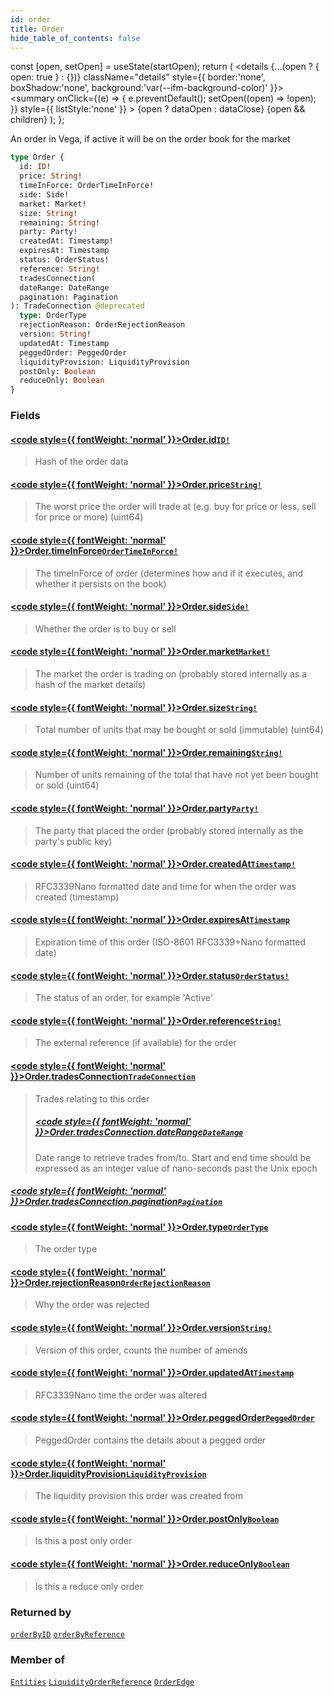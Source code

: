 ```yaml
---
id: order
title: Order
hide_table_of_contents: false
---
```







  const [open, setOpen] = useState(startOpen);
  return (
    <details {...(open ? { open: true } : {})} className="details" style={{ border:'none', boxShadow:'none', background:'var(--ifm-background-color)' }}>
      <summary
        onClick={(e) => {
          e.preventDefault();
          setOpen((open) => !open);
        }}
        style={{ listStyle:'none' }}
      >
      {open ? dataOpen : dataClose}
      </summary>
      {open && children}
    </details>
  );
};




An order in Vega, if active it will be on the order book for the market


```graphql
type Order {
  id: ID!
  price: String!
  timeInForce: OrderTimeInForce!
  side: Side!
  market: Market!
  size: String!
  remaining: String!
  party: Party!
  createdAt: Timestamp!
  expiresAt: Timestamp
  status: OrderStatus!
  reference: String!
  tradesConnection(
  dateRange: DateRange
  pagination: Pagination
): TradeConnection @deprecated
  type: OrderType
  rejectionReason: OrderRejectionReason
  version: String!
  updatedAt: Timestamp
  peggedOrder: PeggedOrder
  liquidityProvision: LiquidityProvision
  postOnly: Boolean
  reduceOnly: Boolean
}
```


### Fields

#### [<code style={{ fontWeight: 'normal' }}>Order.<b>id</b></code>](#)<Bullet />[`ID!`](/testnet/api/graphql/scalars/id) <Badge class="secondary" text="non-null"/> <Badge class="secondary" text="scalar"/>
> Hash of the order data
> 

#### [<code style={{ fontWeight: 'normal' }}>Order.<b>price</b></code>](#)<Bullet />[`String!`](/testnet/api/graphql/scalars/string) <Badge class="secondary" text="non-null"/> <Badge class="secondary" text="scalar"/>
> The worst price the order will trade at (e.g. buy for price or less, sell for price or more) (uint64)
> 

#### [<code style={{ fontWeight: 'normal' }}>Order.<b>timeInForce</b></code>](#)<Bullet />[`OrderTimeInForce!`](/testnet/api/graphql/enums/order-time-in-force) <Badge class="secondary" text="non-null"/> <Badge class="secondary" text="enum"/>
> The timeInForce of order (determines how and if it executes, and whether it persists on the book)
> 

#### [<code style={{ fontWeight: 'normal' }}>Order.<b>side</b></code>](#)<Bullet />[`Side!`](/testnet/api/graphql/enums/side) <Badge class="secondary" text="non-null"/> <Badge class="secondary" text="enum"/>
> Whether the order is to buy or sell
> 

#### [<code style={{ fontWeight: 'normal' }}>Order.<b>market</b></code>](#)<Bullet />[`Market!`](/testnet/api/graphql/objects/market) <Badge class="secondary" text="non-null"/> <Badge class="secondary" text="object"/>
> The market the order is trading on (probably stored internally as a hash of the market details)
> 

#### [<code style={{ fontWeight: 'normal' }}>Order.<b>size</b></code>](#)<Bullet />[`String!`](/testnet/api/graphql/scalars/string) <Badge class="secondary" text="non-null"/> <Badge class="secondary" text="scalar"/>
> Total number of units that may be bought or sold (immutable) (uint64)
> 

#### [<code style={{ fontWeight: 'normal' }}>Order.<b>remaining</b></code>](#)<Bullet />[`String!`](/testnet/api/graphql/scalars/string) <Badge class="secondary" text="non-null"/> <Badge class="secondary" text="scalar"/>
> Number of units remaining of the total that have not yet been bought or sold (uint64)
> 

#### [<code style={{ fontWeight: 'normal' }}>Order.<b>party</b></code>](#)<Bullet />[`Party!`](/testnet/api/graphql/objects/party) <Badge class="secondary" text="non-null"/> <Badge class="secondary" text="object"/>
> The party that placed the order (probably stored internally as the party's public key)
> 

#### [<code style={{ fontWeight: 'normal' }}>Order.<b>createdAt</b></code>](#)<Bullet />[`Timestamp!`](/testnet/api/graphql/scalars/timestamp) <Badge class="secondary" text="non-null"/> <Badge class="secondary" text="scalar"/>
> RFC3339Nano formatted date and time for when the order was created (timestamp)
> 

#### [<code style={{ fontWeight: 'normal' }}>Order.<b>expiresAt</b></code>](#)<Bullet />[`Timestamp`](/testnet/api/graphql/scalars/timestamp) <Badge class="secondary" text="scalar"/>
> Expiration time of this order (ISO-8601 RFC3339+Nano formatted date)
> 

#### [<code style={{ fontWeight: 'normal' }}>Order.<b>status</b></code>](#)<Bullet />[`OrderStatus!`](/testnet/api/graphql/enums/order-status) <Badge class="secondary" text="non-null"/> <Badge class="secondary" text="enum"/>
> The status of an order, for example 'Active'
> 

#### [<code style={{ fontWeight: 'normal' }}>Order.<b>reference</b></code>](#)<Bullet />[`String!`](/testnet/api/graphql/scalars/string) <Badge class="secondary" text="non-null"/> <Badge class="secondary" text="scalar"/>
> The external reference (if available) for the order
> 

#### [<code style={{ fontWeight: 'normal' }}>Order.<b>tradesConnection</b></code>](#)<Bullet />[`TradeConnection`](/testnet/api/graphql/objects/trade-connection) <Badge class="secondary" text="deprecated"/> <Badge class="secondary" text="object"/>
> <Badge class="warning" text="DEPRECATED: Simplify and consolidate trades query and remove nesting. Use trades query instead"/>
> 
> Trades relating to this order
> ##### [<code style={{ fontWeight: 'normal' }}>Order.tradesConnection.<b>dateRange</b></code>](#)<Bullet />[`DateRange`](/testnet/api/graphql/inputs/date-range) <Badge class="secondary" text="input"/>
> Date range to retrieve trades from/to. Start and end time should be expressed as an integer value of nano-seconds past the Unix epoch
> 

##### [<code style={{ fontWeight: 'normal' }}>Order.tradesConnection.<b>pagination</b></code>](#)<Bullet />[`Pagination`](/testnet/api/graphql/inputs/pagination) <Badge class="secondary" text="input"/>
> 
> 

#### [<code style={{ fontWeight: 'normal' }}>Order.<b>type</b></code>](#)<Bullet />[`OrderType`](/testnet/api/graphql/enums/order-type) <Badge class="secondary" text="enum"/>
> The order type
> 

#### [<code style={{ fontWeight: 'normal' }}>Order.<b>rejectionReason</b></code>](#)<Bullet />[`OrderRejectionReason`](/testnet/api/graphql/enums/order-rejection-reason) <Badge class="secondary" text="enum"/>
> Why the order was rejected
> 

#### [<code style={{ fontWeight: 'normal' }}>Order.<b>version</b></code>](#)<Bullet />[`String!`](/testnet/api/graphql/scalars/string) <Badge class="secondary" text="non-null"/> <Badge class="secondary" text="scalar"/>
> Version of this order, counts the number of amends
> 

#### [<code style={{ fontWeight: 'normal' }}>Order.<b>updatedAt</b></code>](#)<Bullet />[`Timestamp`](/testnet/api/graphql/scalars/timestamp) <Badge class="secondary" text="scalar"/>
> RFC3339Nano time the order was altered
> 

#### [<code style={{ fontWeight: 'normal' }}>Order.<b>peggedOrder</b></code>](#)<Bullet />[`PeggedOrder`](/testnet/api/graphql/objects/pegged-order) <Badge class="secondary" text="object"/>
> PeggedOrder contains the details about a pegged order
> 

#### [<code style={{ fontWeight: 'normal' }}>Order.<b>liquidityProvision</b></code>](#)<Bullet />[`LiquidityProvision`](/testnet/api/graphql/objects/liquidity-provision) <Badge class="secondary" text="object"/>
> The liquidity provision this order was created from
> 

#### [<code style={{ fontWeight: 'normal' }}>Order.<b>postOnly</b></code>](#)<Bullet />[`Boolean`](/testnet/api/graphql/scalars/boolean) <Badge class="secondary" text="scalar"/>
> Is this a post only order
> 

#### [<code style={{ fontWeight: 'normal' }}>Order.<b>reduceOnly</b></code>](#)<Bullet />[`Boolean`](/testnet/api/graphql/scalars/boolean) <Badge class="secondary" text="scalar"/>
> Is this a reduce only order
> 



### Returned by

[`orderByID`](/testnet/api/graphql/queries/order-by-id)  <Badge class="secondary" text="query"/><Bullet />[`orderByReference`](/testnet/api/graphql/queries/order-by-reference)  <Badge class="secondary" text="query"/>

### Member of

[`Entities`](/testnet/api/graphql/objects/entities)  <Badge class="secondary" text="object"/><Bullet />[`LiquidityOrderReference`](/testnet/api/graphql/objects/liquidity-order-reference)  <Badge class="secondary" text="object"/><Bullet />[`OrderEdge`](/testnet/api/graphql/objects/order-edge)  <Badge class="secondary" text="object"/>


